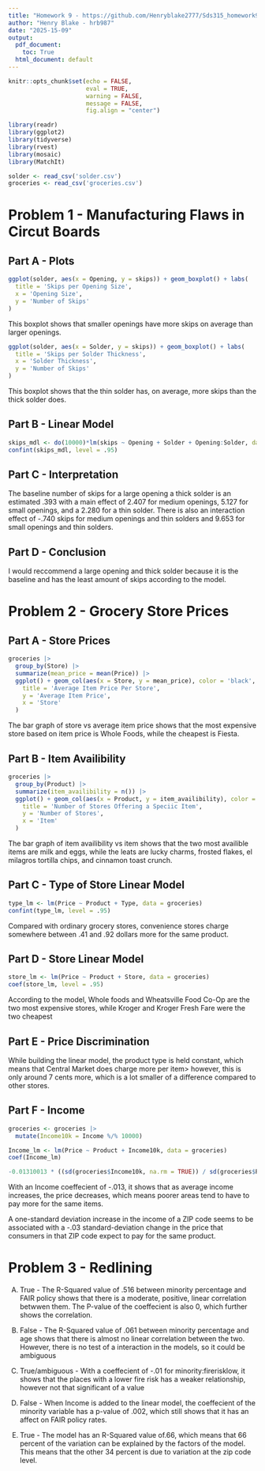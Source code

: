 ```yaml
---
title: "Homework 9 - https://github.com/Henryblake2777/Sds315_homework9"
author: "Henry Blake - hrb987"
date: "2025-15-09"
output:
  pdf_document:
    toc: True
  html_document: default
---
```


```r
knitr::opts_chunk$set(echo = FALSE,
                      eval = TRUE,
                      warning = FALSE,
                      message = FALSE,
                      fig.align = "center")

library(readr)
library(ggplot2)
library(tidyverse)
library(rvest)
library(mosaic)
library(MatchIt)

solder <- read_csv('solder.csv')
groceries <- read_csv('groceries.csv')
```

# Problem 1 - Manufacturing Flaws in Circut Boards

## Part A - Plots

```r
ggplot(solder, aes(x = Opening, y = skips)) + geom_boxplot() + labs(
  title = 'Skips per Opening Size',
  x = 'Opening Size',
  y = 'Number of Skips'
)
```

This boxplot shows that smaller openings have more skips on average than larger openings.

```r
ggplot(solder, aes(x = Solder, y = skips)) + geom_boxplot() + labs(
  title = 'Skips per Solder Thickness',
  x = 'Solder Thickness',
  y = 'Number of Skips'
)
```

This boxplot shows that the thin solder has, on average, more skips than the thick solder does.

## Part B - Linear Model

```r
skips_mdl <- do(10000)*lm(skips ~ Opening + Solder + Opening:Solder, data = resample(solder))
confint(skips_mdl, level = .95)
```

## Part C - Interpretation

The baseline number of skips for a large opening a thick solder is an estimated .393 with a main effect of 2.407 for medium openings, 5.127 for small openings, and a 2.280 for a thin solder. There is also an interaction effect of -.740 skips for medium openings and thin solders and 9.653 for small openings and thin solders.

## Part D - Conclusion

I would reccommend a large opening and thick solder because it is the baseline and has the least amount of skips according to the model.

# Problem 2 - Grocery Store Prices

## Part A - Store Prices

```r
groceries |>
  group_by(Store) |>
  summarize(mean_price = mean(Price)) |>
  ggplot() + geom_col(aes(x = Store, y = mean_price), color = 'black', fill = 'darkgreen') + coord_flip() + labs(
    title = 'Average Item Price Per Store',
    y = 'Average Item Price',
    x = 'Store'
  )
```

The bar graph of store vs average item price shows that the most expensive store based on item price is Whole Foods, while the cheapest is Fiesta.

## Part B - Item Availibility

```r
groceries |>
  group_by(Product) |>
  summarize(item_availibility = n()) |>
  ggplot() + geom_col(aes(x = Product, y = item_availibility), color = 'black', fill = 'darkgreen') +   coord_flip() + labs(
    title = 'Number of Stores Offering a Speciic Item',
    y = 'Number of Stores',
    x = 'Item'
  )
```

The bar graph of item availibility vs item shows that the two most availible items are milk and eggs, while the leats are lucky charms, frosted flakes, el milagros tortilla chips, and cinnamon toast crunch.

## Part C - Type of Store Linear Model

```r
type_lm <- lm(Price ~ Product + Type, data = groceries)
confint(type_lm, level = .95)
```

Compared with ordinary grocery stores, convenience stores charge somewhere between
.41 and .92 dollars more for the same product.

## Part D - Store Linear Model

```r
store_lm <- lm(Price ~ Product + Store, data = groceries)
coef(store_lm, level = .95)
```

According to the model, Whole foods and Wheatsville Food Co-Op are the two most expensive stores, while Kroger and Kroger Fresh Fare were the two cheapest

## Part E - Price Discrimination

While building the linear model, the product type is held constant, which means that Central Market does charge more per item> however, this is only around 7 cents more, which is a lot smaller of a difference compared to other stores.

## Part F - Income

```r
groceries <- groceries |>
  mutate(Income10k = Income %/% 10000)

Income_lm <- lm(Price ~ Product + Income10k, data = groceries) 
coef(Income_lm)

-0.01310013 * ((sd(groceries$Income10k, na.rm = TRUE)) / sd(groceries$Price, na.rm = TRUE))
```

With an Income coeffecient of -.013, it shows that as average income increases, the price decreases, which means poorer areas tend to have to pay more for the same items.

A one-standard deviation increase in the income of a ZIP code seems to be associated with
a -.03 standard-deviation change in the price that consumers in that ZIP code expect to pay for
the same product.

# Problem 3 - Redlining

A) True - The R-Squared value of .516 between minority percentage and FAIR policy shows that there is a moderate, positive, linear correlation betwwen them. The P-value of the coeffecient is also 0, which further shows the correlation.

B) False - The R-Squared value of .061 between minority percentage and age shows that there is almost no linear correlation between the two. However, there is no test of a interaction in the models, so it could be ambiguous

C) True/ambiguous - With a coeffecient of -.01 for minority:firerisklow, it shows that the places with a lower fire risk has a weaker relationship, however not that significant of a value

D) False - When Income is added to the linear model, the coeffecient of the minority variable has a p-value of .002, which still shows that it has an affect on FAIR policy rates.

E) True - The model has an R-Squared value of.66, which means that 66 percent of the variation can be explained by the factors of the model. This means that the other 34 percent is due to variation at the zip code level.